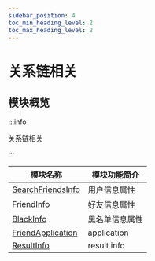 ```yaml
---
sidebar_position: 4
toc_min_heading_level: 2
toc_max_heading_level: 2
---
```


# 关系链相关

## 模块概览

:::info

关系链相关

:::

| 模块名称                                                          | 模块功能简介   |
| ----------------------------------------------------------------- | -------------- |
| [SearchFriendsInfo](docs/sdks/class/friend/searchFriendsInfo.mdx)             | 用户信息属性   |
| [FriendInfo](docs/sdks/class/friend/friendInfo.mdx)               | 好友信息属性   |
| [BlackInfo](docs/sdks/class/friend/blackInfo.mdx)                 | 黑名单信息属性 |
| [FriendApplication](docs/sdks/class/friend/friendApplication.mdx) | application    |
| [ResultInfo](docs/sdks/class/friend/resultInfo.mdx)               | result info    |

